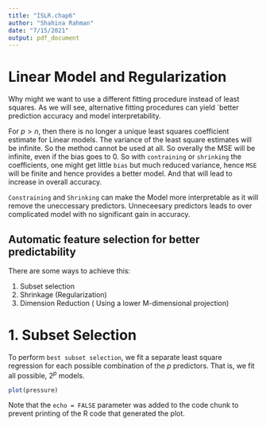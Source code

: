 ```yaml
---
title: "ISLR.chap6"
author: "Shahina Rahman"
date: "7/15/2021"
output: pdf_document
---
```

# Linear Model and Regularization 

Why might we want to use a different fitting procedure instead of least squares. As we will see, alternative fitting procedures can yield `better prediction accuracy and model interpretability. 

For $p>n$, then there is no longer a unique least squares coefficient estimate for Linear models. The variance of the least square estimates will be infinite. So the method cannot be used at all. So overally the MSE will be infinite, even if the bias goes to $0$. So with `contraining` or `shrinking` the coefficients, one might get little `bias` but much reduced variance, hence `MSE` will be finite and hence provides a better model. And that will lead to increase in overall accuracy. 

`Constraining` and `Shrinking` can make the Model more interpretable as it will remove the uneccessary predictors. Unneceesary predictors leads to over complicated model with no significant gain in accuracy. 


## Automatic feature selection for better predictability

There are some ways to achieve this: 

1. Subset selection 
2. Shrinkage (Regularization)
3. Dimension Reduction ( Using a lower M-dimensional  projection) 


# 1. Subset Selection 

To perform `best subset selection`, we fit a separate least square regression for each possible combination of the $p$ predictors. That is, we fit all possible, $2^p$ models. 

```r
plot(pressure)
```

Note that the `echo = FALSE` parameter was added to the code chunk to prevent printing of the R code that generated the plot.
